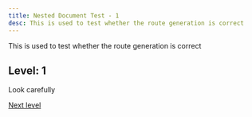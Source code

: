 ```yaml
---
title: Nested Document Test - 1
desc: This is used to test whether the route generation is correct
---
```


This is used to test whether the route generation is correct

## Level: 1

Look carefully

[Next level](2nd-level/)
